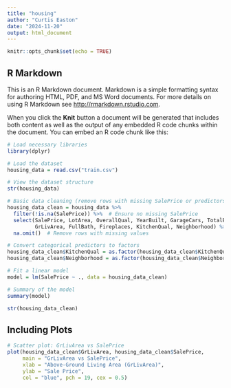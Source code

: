 ```yaml
---
title: "housing"
author: "Curtis Easton"
date: "2024-11-20"
output: html_document
---
```


```r
knitr::opts_chunk$set(echo = TRUE)
```

## R Markdown

This is an R Markdown document. Markdown is a simple formatting syntax for authoring HTML, PDF, and MS Word documents. For more details on using R Markdown see <http://rmarkdown.rstudio.com>.

When you click the **Knit** button a document will be generated that includes both content as well as the output of any embedded R code chunks within the document. You can embed an R code chunk like this:

```r
# Load necessary libraries
library(dplyr)

# Load the dataset
housing_data = read.csv("train.csv")

# View the dataset structure
str(housing_data)

# Basic data cleaning (remove rows with missing SalePrice or predictors)
housing_data_clean = housing_data %>%
  filter(!is.na(SalePrice)) %>%  # Ensure no missing SalePrice
  select(SalePrice, LotArea, OverallQual, YearBuilt, GarageCars, TotalBsmtSF, 
         GrLivArea, FullBath, Fireplaces, KitchenQual, Neighborhood) %>%  # Select at least 10 columns
  na.omit()  # Remove rows with missing values

# Convert categorical predictors to factors
housing_data_clean$KitchenQual = as.factor(housing_data_clean$KitchenQual)  # Kitchen Quality
housing_data_clean$Neighborhood = as.factor(housing_data_clean$Neighborhood)  # Neighborhood

# Fit a linear model
model = lm(SalePrice ~ ., data = housing_data_clean)

# Summary of the model
summary(model)

str(housing_data_clean)

```

## Including Plots


```r

# Scatter plot: GrLivArea vs SalePrice
plot(housing_data_clean$GrLivArea, housing_data_clean$SalePrice,
     main = "GrLivArea vs SalePrice",
     xlab = "Above-Ground Living Area (GrLivArea)",
     ylab = "Sale Price",
     col = "blue", pch = 19, cex = 0.5)

```

